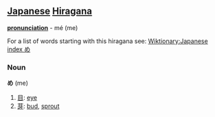 == [[Japanese]] [[Hiragana]] ==
'''[[pronunciation]]''' - mé (me)

For a list of words starting with this hiragana see: [[Wiktionary:Japanese index め]]

=== Noun ===
'''め''' (me)
#[[目]]: [[eye]]
#[[芽]]: [[bud]], [[sprout]]